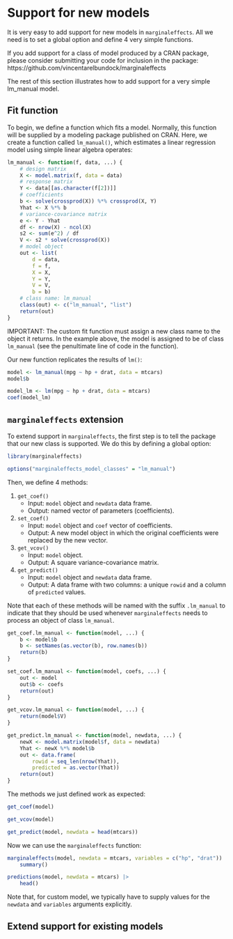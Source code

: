 

# Support for new models

It is very easy to add support for new models in `marginaleffects`.  All we need is to set a global option and define 4 very simple functions.


If you add support for a class of model produced by a CRAN package, please consider submitting your code for inclusion in the package: https://github.com/vincentarelbundock/marginaleffects

The rest of this section illustrates how to add support for a very simple lm_manual model.

## Fit function

To begin, we define a function which fits a model. Normally, this function will be supplied by a modeling package published on CRAN. Here, we create a function called `lm_manual()`, which estimates a linear regression model using simple linear algebra operates:

```r
lm_manual <- function(f, data, ...) {
    # design matrix
    X <- model.matrix(f, data = data)
    # response matrix
    Y <- data[[as.character(f[2])]]
    # coefficients
    b <- solve(crossprod(X)) %*% crossprod(X, Y)
    Yhat <- X %*% b
    # variance-covariance matrix
    e <- Y - Yhat
    df <- nrow(X) - ncol(X)
    s2 <- sum(e^2) / df
    V <- s2 * solve(crossprod(X))
    # model object
    out <- list(
        d = data,
        f = f,
        X = X,
        Y = Y,
        V = V,
        b = b)
    # class name: lm_manual
    class(out) <- c("lm_manual", "list")
    return(out)
}
```

IMPORTANT: The custom fit function must assign a new class name to the object it returns. In the example above, the model is assigned to be of class `lm_manual` (see the penultimate line of code in the function).

Our new function replicates the results of `lm()`:

```r
model <- lm_manual(mpg ~ hp + drat, data = mtcars)
model$b

model_lm <- lm(mpg ~ hp + drat, data = mtcars)
coef(model_lm)
```

## `marginaleffects` extension

To extend support in `marginaleffects`, the first step is to tell the package that our new class is supported. We do this by defining a global option:

```r
library(marginaleffects)

options("marginaleffects_model_classes" = "lm_manual")
```

Then, we define 4 methods:

1. `get_coef()`
    - Input: `model` object and `newdata` data frame.
    - Output: named vector of parameters (coefficients).
1. `set_coef()`
    - Input: `model` object and `coef` vector of coefficients.
    - Output: A new model object in which the original coefficients were replaced by the new vector.
1. `get_vcov()`
    - Input: `model` object.
    - Output: A square variance-covariance matrix.
1. `get_predict()`
    - Input: `model` object and `newdata` data frame.
    - Output: A data frame with two columns: a unique `rowid` and a column of `predicted` values.

Note that each of these methods will be named with the suffix `.lm_manual` to indicate that they should be used whenever `marginaleffects` needs to process an object of class `lm_manual`.

```r
get_coef.lm_manual <- function(model, ...) {
    b <- model$b
    b <- setNames(as.vector(b), row.names(b))
    return(b)
}

set_coef.lm_manual <- function(model, coefs, ...) {
    out <- model
    out$b <- coefs
    return(out)
}

get_vcov.lm_manual <- function(model, ...) {
    return(model$V)
}

get_predict.lm_manual <- function(model, newdata, ...) {
    newX <- model.matrix(model$f, data = newdata)
    Yhat <- newX %*% model$b
    out <- data.frame(
        rowid = seq_len(nrow(Yhat)),
        predicted = as.vector(Yhat))
    return(out)
}
```

The methods we just defined work as expected:

```r
get_coef(model)

get_vcov(model)

get_predict(model, newdata = head(mtcars))
```

Now we can use the `marginaleffects` function:

```r
marginaleffects(model, newdata = mtcars, variables = c("hp", "drat")) |>
    summary()

predictions(model, newdata = mtcars) |>
    head()
```

Note that, for custom model, we typically have to supply values for the `newdata` and `variables` arguments explicitly.

## Extend support for existing models